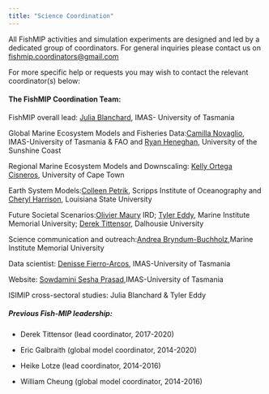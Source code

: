 ```yaml
---
title: "Science Coordination"
---
```


All FishMIP activities and simulation experiments are designed and led by a dedicated group of coordinators. For general inquiries please contact us on [fishmip.coordinators\@gmail.com](mailto:fishmip.coordinators@gmail.com){.email-link}

For more specific help or requests you may wish to contact the relevant coordinator(s) below:

#### **The FishMIP Coordination Team:**

FishMIP overall lead: [Julia Blanchard](mailto:julia.blanchard@utas.edu.au){.email-link}, IMAS- University of Tasmania

Global Marine Ecosystem Models and Fisheries Data:[Camilla Novaglio](mailto:camilla.novaglio@utas.edu.au){.email-link}, IMAS-University of Tasmania & FAO and [Ryan Heneghan](mailto:ryan.heneghan@gmail.com){.email-link}, University of the Sunshine Coast

Regional Marine Ecosystem Models and Downscaling: [Kelly Ortega Cisneros](mailto:kelly.ortegacisneros@uct.ac.za){.email-link}, University of Cape Town

Earth System Models:[Colleen Petrik](mailto:colleenpetrik@gmail.com){.email-link}, Scripps Institute of Oceanography and [Cheryl Harrison](mailto:chsharrison@gmail.com){.email-link}, Louisiana State University

Future Societal Scenarios:[Olivier Maury](mailto:olivier.maury@ird.fr){.email-link} IRD; [Tyler Eddy](mailto:Tyler.Eddy@mi.mun.ca){.email-link}, Marine Institute Memorial University; [Derek Tittensor](mailto:derek.tittensor@dal.ca){.email-link}, Dalhousie University

Science communication and outreach:[Andrea Bryndum-Buchholz](mailto:andrea.buchholz@mi.mun.ca){.email-link},Marine Institute Memorial University

Data scientist: [Denisse Fierro-Arcos](mailto:lilian.fierroarcos@utas.edu.au){.email-link}, IMAS-University of Tasmania

Website: [Sowdamini Sesha Prasad](mailto:sowdamini.seshaprasad@utas.edu.au){.email-link},IMAS-University of Tasmania

ISIMIP cross-sectoral studies: Julia Blanchard & Tyler Eddy

##### Previous Fish-MIP leadership:

-   Derek Tittensor (lead coordinator, 2017-2020)

-   Eric Galbraith (global model coordinator, 2014-2020)

-   Heike Lotze (lead coordinator, 2014-2016)

-   William Cheung (global model coordinator, 2014-2016)
